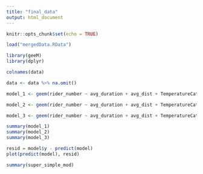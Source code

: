 ```yaml
---
title: "final_data"
output: html_document
---
```


```r
knitr::opts_chunk$set(echo = TRUE)
```

```r
load("mergedData.RData")
```

```r
library(geeM)
library(dplyr)
```

```r
colnames(data)

data <- data %>% na.omit()
```

```r
model_1 <- geem(rider_number ~ avg_duration + avg_dist + TemperatureCat +  HumidityCat+ WindCat + IncomeE + AgeE + distToWM + `Race_White alone`, id = start_station_id, data = data, corstr = "independence")
```

```r
model_2 <- geem(rider_number ~ avg_duration + avg_dist + TemperatureCat +  HumidityCat+ WindCat + IncomeE + AgeE + distToWM + `Race_White alone`, id = start_station_id, data = data, corstr = "exchangeable")
```

```r
model_3 <- geem(rider_number ~ avg_duration + avg_dist + TemperatureCat +  HumidityCat+ WindCat + IncomeE + AgeE + distToWM + `Race_White alone`, id = start_station_id, data = data, corstr = "ar1")
```


```r
summary(model_1)
summary(model_2)
summary(model_3)
```
```r
resid = model$y - predict(model)
plot(predict(model), resid)
```

```r
summary(super_simple_mod)
```

